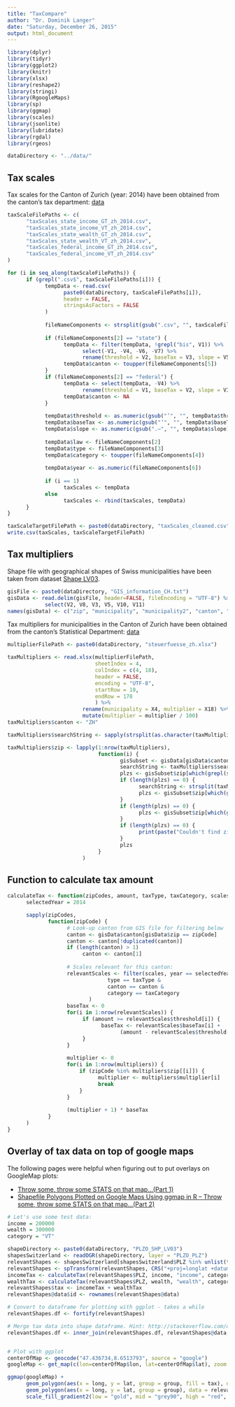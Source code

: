 ```yaml
---
title: "TaxCompare"
author: "Dr. Dominik Langer"
date: "Saturday, December 26, 2015"
output: html_document
---
```


```r
library(dplyr)
library(tidyr)
library(ggplot2)
library(knitr)
library(xlsx)
library(reshape2)
library(stringi)
library(RgoogleMaps)
library(sp)
library(ggmap)
library(scales)
library(jsonlite)
library(lubridate)
library(rgdal)
library(rgeos)

dataDirectory <- "../data/"

```

## Tax scales

Tax scales for the Canton of Zurich (year: 2014) have been obtained from the canton's tax department: [data](http://www.steueramt.zh.ch/internet/finanzdirektion/ksta/de/steuerberechnung/steuertarife/_jcr_content/contentPar/downloadlist/downloaditems/steuertarife_2014_st.spooler.download.1440490483459.pdf/Steuertarife_2014_Staatssteuer_Bundessteuer.pdf)

```r

taxScaleFilePaths <- c(
      "taxScales_state_income_GT_zh_2014.csv",
      "taxScales_state_income_VT_zh_2014.csv",
      "taxScales_state_wealth_GT_zh_2014.csv",
      "taxScales_state_wealth_VT_zh_2014.csv",
      "taxScales_federal_income_GT_zh_2014.csv",
      "taxScales_federal_income_VT_zh_2014.csv"
)

for (i in seq_along(taxScaleFilePaths)) {
      if (grepl(".csv$", taxScaleFilePaths[i])) {
            tempData <- read.csv(
                  paste0(dataDirectory, taxScaleFilePaths[i]), 
                  header = FALSE,
                  stringsAsFactors = FALSE
            )
            
            fileNameComponents <- strsplit(gsub(".csv", "", taxScaleFilePaths[i]), "_")[[1]]
      
            if (fileNameComponents[2] == "state") {
                  tempData <- filter(tempData, !grepl("bis", V1)) %>%
                        select(-V1, -V4, -V6, -V7) %>%
                        rename(threshold = V2, baseTax = V3, slope = V5)
                  tempData$canton <- toupper(fileNameComponents[5])
            }
            if (fileNameComponents[2] == "federal") {
                  tempData <- select(tempData, -V4) %>% 
                        rename(threshold = V1, baseTax = V2, slope = V3)    
                  tempData$canton <- NA
            }
            
            tempData$threshold <- as.numeric(gsub("’", "", tempData$threshold))
            tempData$baseTax <- as.numeric(gsub("’", "", tempData$baseTax))
            tempData$slope <- as.numeric(gsub(".–", "", tempData$slope)) / 100
      
            tempData$law <- fileNameComponents[2]
            tempData$type <- fileNameComponents[3]
            tempData$category <- toupper(fileNameComponents[4])
            
            tempData$year <- as.numeric(fileNameComponents[6])
            
            if (i == 1)
                  taxScales <- tempData
            else
                  taxScales <- rbind(taxScales, tempData)
      }                
}

taxScaleTargetFilePath <- paste0(dataDirectory, "taxScales_cleaned.csv")
write.csv(taxScales, taxScaleTargetFilePath)
```

## Tax multipliers 

Shape file with geographical shapes of Swiss municipalities have been taken from dataset [Shape LV03](http://www.cadastre.ch/internet/kataster/de/home/services/service/plz.html).

```r
gisFile <- paste0(dataDirectory, "GIS_information_CH.txt")
gisData <- read.delim(gisFile, header=FALSE, fileEncoding = "UTF-8") %>%
            select(V2, V8, V3, V5, V10, V11)
names(gisData) <- c("zip", "municipality", "municipality2", "canton", "latitude", "longitude")
```

Tax multipliers for municipalities in the Canton of Zurich have been obtained from the canton's Statistical Department: [data](http://www.statistik.zh.ch/internet/justiz_inneres/statistik/de/daten/daten_oeffentliche_finanzen/gemeindesteuern/_jcr_content/contentPar/downloadlist_1/downloaditems/100_1404204330782.spooler.download.1363264483248.xls/STFUESSE.XLS)

```r

multiplierFilePath <- paste0(dataDirectory, "steuerfuesse_zh.xlsx")

taxMultipliers <- read.xlsx(multiplierFilePath, 
                            sheetIndex = 4,
                            colIndex = c(4, 18),
                            header = FALSE,
                            encoding = "UTF-8",
                            startRow = 10,
                            endRow = 178
                            ) %>%
                        rename(municipality = X4, multiplier = X18) %>%
                        mutate(multiplier = multiplier / 100)
taxMultipliers$canton <- "ZH"

taxMultipliers$searchString <- sapply(strsplit(as.character(taxMultipliers$municipality), "\\."), function(x) {x[[1]][1]}) 

taxMultipliers$zip <- lapply(1:nrow(taxMultipliers), 
                             function(i) {
                                    gisSubset <- gisData[gisData$canton == taxMultipliers$canton[i], 1:3]
                                    searchString <- taxMultipliers$searchString[i]
                                    plzs <- gisSubset$zip[which(grepl(searchString, gisSubset$municipality))]
                                    if (length(plzs) == 0) {
                                          searchString <- strsplit(taxMultipliers$searchString[i], " ")[[1]][1]                                          
                                          plzs <- gisSubset$zip[which(grepl(searchString, gisSubset$municipality))]
                                    }
                                    if (length(plzs) == 0) {
                                          plzs <- gisSubset$zip[which(grepl(searchString, gisSubset$municipality2))]                                          
                                    }
                                    if (length(plzs) == 0) {
                                          print(paste("Couldn't find zip code for", taxMultipliers$municipality[i]))
                                    }
                                    plzs
                             }
                        ) 
```

## Function to calculate tax amount

```r

calculateTax <- function(zipCodes, amount, taxType, taxCategory, scales, multipliers) {
      selectedYear = 2014

      sapply(zipCodes, 
             function(zipCode) {
                   # Look-up canton from GIS file for filtering below
                   canton <- gisData$canton[gisData$zip == zipCode]
                   canton <- canton[!duplicated(canton)]
                   if (length(canton) > 1)
                        canton <- canton[1]
                   
                   # Scales relevant for this canton:
                   relevantScales <- filter(scales, year == selectedYear & 
                                type == taxType & 
                                canton == canton & 
                                category == taxCategory
                          )
                   baseTax <- 0
                   for(i in 1:nrow(relevantScales)) {
                        if (amount >= relevantScales$threshold[i]) {
                              baseTax <- relevantScales$baseTax[i] + 
                                    (amount - relevantScales$threshold[i]) * relevantScales$slope[i]
                        }
                   }
                   
                   multiplier <- 0
                   for(i in 1:nrow(multipliers)) {
                       if (zipCode %in% multipliers$zip[[i]]) {
                             multiplier <- multipliers$multiplier[i]
                             break
                       } 
                   } 
                   
                   (multiplier + 1) * baseTax
             }
      )
}

```

## Overlay of tax data on top of google maps

The following pages were helpful when figuring out to put overlays on GoogleMap plots: 

* [Throw some, throw some STATS on that map…(Part 1)](http://spatioanalytics.com/2013/07/12/throw-some-throw-some-stats-on-that-map-part-1/)
* [Shapefile Polygons Plotted on Google Maps Using ggmap in R – Throw some, throw some STATS on that map…(Part 2)](http://spatioanalytics.com/2014/02/20/shapefile-polygons-plotted-on-google-maps-using-ggplot-throw-some-throw-some-stats-on-that-mappart-2/)

```r
# Let's use some test data:
income = 200000
wealth = 300000
category = "VT"

shapeDirectory <- paste0(dataDirectory, "PLZO_SHP_LV03")
shapesSwitzerland <- readOGR(shapeDirectory, layer = "PLZO_PLZ")
relevantShapes <- shapesSwitzerland[shapesSwitzerland$PLZ %in% unlist(taxMultipliers$zip),]
relevantShapes <- spTransform(relevantShapes, CRS("+proj=longlat +datum=WGS84"))
incomeTax <- calculateTax(relevantShapes$PLZ, income, "income", category, taxScales, taxMultipliers)
wealthTax <- calculateTax(relevantShapes$PLZ, wealth, "wealth", category, taxScales, taxMultipliers)
relevantShapes$tax <- incomeTax + wealthTax
relevantShapes@data$id <- rownames(relevantShapes@data)

# Convert to dataframe for plotting with ggplot - takes a while
relevantShapes.df <- fortify(relevantShapes)

# Merge tax data into shape dataframe. Hint: http://stackoverflow.com/questions/19791210/r-ggplot2-merge-with-shapefile-and-csv-data-to-fill-polygons
relevantShapes.df <- inner_join(relevantShapes.df, relevantShapes@data, by="id")


# Plot with ggplot
centerOfMap <- geocode("47.436734,8.6513793", source = "google")
googleMap <- get_map(c(lon=centerOfMap$lon, lat=centerOfMap$lat), zoom = 10, maptype = "terrain", source = "google")

ggmap(googleMap) + 
      geom_polygon(aes(x = long, y = lat, group = group, fill = tax), data = relevantShapes.df, alpha = 0.6) +
      geom_polygon(aes(x = long, y = lat, group = group), data = relevantShapes.df, colour = "black", size = 0.3, alpha = 0) +
      scale_fill_gradient2(low = "gold", mid = "grey90", high = "red", midpoint = mean(relevantShapes.df$tax))
```
